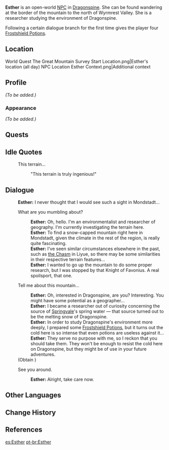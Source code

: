 {{Meta
<!-- REMOVE THIS TEMPLATE AFTER ADDING MISSING INFO -->
|missing_NPC_profile  = yes
}}
{{Character Infobox
|type             = Open-World NPC
|image            = NPC Esther.png
|region           = Mondstadt
|location         = Mondstadt
|title            = Researcher
|dialoguereward   = {{Card|Frostshield Potion|4}}
|voiceJP          = [http://amuleto.jp/talents/fukutajunna.html Fukuta Junna ({{ja|福田 純梨}})]<ref>Amuleto: [http://amuleto.jp/talents/fukutajunna.html JP VA's Profile]</ref>
}}
'''Esther''' is an open-world [[NPC]] in [[Dragonspine]]. She can be found wandering at the border of the mountain to the north of Wyrmrest Valley. She is a researcher studying the environment of Dragonspine.

Following a certain dialogue branch for the first time gives the player four [[Frostshield Potion]]s.

==Location==
<gallery>
World Quest The Great Mountain Survey Start Location.png|Esther's location (all day)
NPC Location Esther Context.png|Additional context
</gallery>

==Profile==
<!--detailed story/lore information goes here-->
''(To be added.)''

===Appearance===
''(To be added.)''

==Quests==
{{Quests and Events}}

==Idle Quotes==
{{Dialogue Start}}
: {{DIcon|Idle}} This terrain...
:: {{A|VO Esther 01.ogg}} "This terrain is truly ingenious!"
{{Dialogue End}}

==Dialogue==
{{Dialogue Start}}
:'''Esther:''' I never thought that I would see such a sight in Mondstadt...
:{{DIcon}} What are you mumbling about?
::'''Esther:''' Oh, hello. I'm an environmentalist and researcher of geography. I'm currently investigating the terrain here.
::'''Esther:''' To find a snow-capped mountain right here in Mondstadt, given the climate in the rest of the region, is really quite fascinating.
::'''Esther:''' I've seen similar circumstances elsewhere in the past, such as [[The Chasm (Area)|the Chasm]] in Liyue, so there may be some similarities in their respective terrain features...
::'''Esther:''' I wanted to go up the mountain to do some proper research, but I was stopped by that Knight of Favonius. A real spoilsport, that one.
:{{DIcon|Reward}} Tell me about this mountain...
::'''Esther:''' Oh, interested in Dragonspine, are you? Interesting. You might have some potential as a geographer...
::'''Esther:''' I became a researcher out of curiosity concerning the source of [[Springvale]]'s spring water &mdash; that source turned out to be the melting snow of Dragonspine.
::'''Esther:''' In order to study Dragonspine's environment more deeply, I prepared some [[Frostshield Potion]]s, but it turns out the cold here is so intense that even potions are useless against it...
::'''Esther:''' They serve no purpose with me, so I reckon that you should take them. They won't be enough to resist the cold here on Dragonspine, but they might be of use in your future adventures.
:;(Obtain {{Item|Frostshield Potion|x=4}})
:{{DIcon}} See you around.
::'''Esther:''' Alright, take care now.
{{Dialogue End}}

==Other Languages==
{{Other Languages
|default_hidden = 1
|en      = Esther
|zhs     = 艾斯特尔
|zhs_rm  = Àisītè'ěr
|zht     = 艾斯特爾
|zht_rm  = Àisītè'ěr
|ja      = アイスター
|ja_rm   = Aisutaa
|ko      = 에스더
|es      = Esther
|fr      = Esther
|ru      = Эстер
|th      = Esther
|vi      = Esther
|de      = Esther
|id      = Esther
|pt      = Esther
|tr      = Esther
|it      = Esther
}}

==Change History==
{{Change History|1.2}}

==References==
{{Reflist}}

[[es:Esther]]
[[pt-br:Esther]]